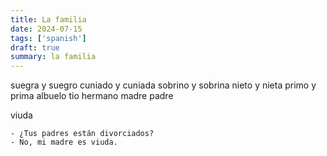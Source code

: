 ```yaml
---
title: La familia
date: 2024-07-15
tags: ['spanish']
draft: true
summary: la familia
---
```


suegra y suegro
cuniado y cuniada
sobrino y sobrina
nieto y nieta
primo y prima
albuelo
tio
hermano
madre
padre

viuda

```
- ¿Tus padres están divorciados?
- No, mi madre es viuda.
```

